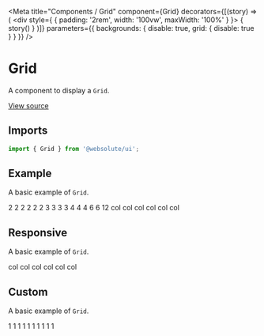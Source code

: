 
<Meta
  title="Components / Grid"
  component={Grid}
  decorators={[(story) => (
    <div style={ { padding: '2rem', width: '100vw', maxWidth: '100%' } }>
      { story() }
    </div>
  )]}
  parameters={{ backgrounds: { disable: true, grid: { disable: true } } }}
/>

# Grid

A component to display a `Grid`.

[View source](https://github.com/actarian/turbo-mono/tree/main/packages/ui/src/components/grid)

## Imports

```js
import { Grid } from '@websolute/ui';
```

## Example

A basic example of `Grid`.

<Canvas>
  <Story name="Grid">
    <Grid.Row>
      <Grid className="debug" xs={2} padding="1rem">2</Grid>
      <Grid className="debug" xs={2} padding="1rem">2</Grid>
      <Grid className="debug" xs={2} padding="1rem">2</Grid>
      <Grid className="debug" xs={2} padding="1rem">2</Grid>
      <Grid className="debug" xs={2} padding="1rem">2</Grid>
      <Grid className="debug" xs={2} padding="1rem">2</Grid>
      <Grid className="debug" xs={3} padding="1rem">3</Grid>
      <Grid className="debug" xs={3} padding="1rem">3</Grid>
      <Grid className="debug" xs={3} padding="1rem">3</Grid>
      <Grid className="debug" xs={3} padding="1rem">3</Grid>
      <Grid className="debug" xs={4} padding="1rem">4</Grid>
      <Grid className="debug" xs={4} padding="1rem">4</Grid>
      <Grid className="debug" xs={4} padding="1rem">4</Grid>
      <Grid className="debug" xs={6} padding="1rem">6</Grid>
      <Grid className="debug" xs={6} padding="1rem">6</Grid>
      <Grid className="debug" xs={12} padding="1rem">12</Grid>
      <Grid className="debug" xs={6} sm={4} md={3} xl={2} padding="1rem">col</Grid>
      <Grid className="debug" xs={6} sm={4} md={3} xl={2} padding="1rem">col</Grid>
      <Grid className="debug" xs={6} sm={4} md={3} xl={2} padding="1rem">col</Grid>
      <Grid className="debug" xs={6} sm={4} md={3} xl={2} padding="1rem">col</Grid>
      <Grid className="debug" xs={6} sm={4} md={3} xl={2} padding="1rem">col</Grid>
      <Grid className="debug" xs={6} sm={4} md={3} xl={2} padding="1rem">col</Grid>
    </Grid.Row>
  </Story>
</Canvas>

## Responsive

A basic example of `Grid`.

<Canvas>
  <Story name="Responsive">
    <Grid.Row>
      <Grid className="debug" xs={6} sm={4} md={3} xl={2} padding="1rem">col</Grid>
      <Grid className="debug" xs={6} sm={4} md={3} xl={2} padding="1rem">col</Grid>
      <Grid className="debug" xs={6} sm={4} md={3} xl={2} padding="1rem">col</Grid>
      <Grid className="debug" xs={6} sm={4} md={3} xl={2} padding="1rem">col</Grid>
      <Grid className="debug" xs={6} sm={4} md={3} xl={2} padding="1rem">col</Grid>
      <Grid className="debug" xs={6} sm={4} md={3} xl={2} padding="1rem">col</Grid>
    </Grid.Row>
  </Story>
</Canvas>

## Custom

A basic example of `Grid`.

<Canvas>
  <Story name="Custom">
    <Grid.Row columns={5} columnGap='10px' rowGap='10px'>
      <Grid className="debug" xs={1} padding="1rem">1</Grid>
      <Grid className="debug" xs={1} padding="1rem">1</Grid>
      <Grid className="debug" xs={1} padding="1rem">1</Grid>
      <Grid className="debug" xs={1} padding="1rem">1</Grid>
      <Grid className="debug" xs={1} padding="1rem">1</Grid>
      <Grid className="debug" xs={1} padding="1rem">1</Grid>
      <Grid className="debug" xs={1} padding="1rem">1</Grid>
      <Grid className="debug" xs={1} padding="1rem">1</Grid>
      <Grid className="debug" xs={1} padding="1rem">1</Grid>
      <Grid className="debug" xs={1} padding="1rem">1</Grid>
    </Grid.Row>
  </Story>
</Canvas>
